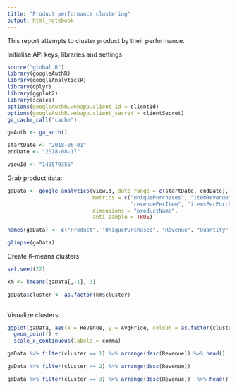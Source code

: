 ```yaml
---
title: "Product performance clustering"
output: html_notebook
---
```


This report attempts to cluster product by their performance. 

Initialise API keys, libraries and settings

```r

source("global.R")
library(googleAuthR)
library(googleAnalyticsR)
library(dplyr)
library(ggplot2)
library(scales)
options(googleAuthR.webapp.client_id = clientId)
options(googleAuthR.webapp.client_secret = clientSecret)
ga_cache_call("cache")

gaAuth <- ga_auth()

startDate <- "2018-06-01"
endDate <- "2018-08-17"

viewId <- "149579355"

```

Grab product data:

```r

gaData <- google_analytics(viewId, date_range = c(startDate, endDate), 
                           metrics = c("uniquePurchases", "itemRevenue", "itemQuantity",
                                       "revenuePerItem", "itemsPerPurchase"), 
                           dimensions = "productName", 
                           anti_sample = TRUE)

names(gaData) <- c("Product", "UniquePurchases", "Revenue", "Quantity", "AvgPrice", "AvgQuantity")

glimpse(gaData)

```

Create K-means clusters:

```r

set.seed(22)

km <- kmeans(gaData[,-1], 3)

gaData$cluster <- as.factor(km$cluster)
  
```

Visualize clusters:

```r

ggplot(gaData, aes(x = Revenue, y = AvgPrice, colour = as.factor(cluster))) +
  geom_point() +
  scale_x_continuous(labels = comma)

```


```r

gaData %>% filter(cluster == 1) %>% arrange(desc(Revenue)) %>% head()

gaData %>% filter(cluster == 2) %>% arrange(desc(Revenue)) 

gaData %>% filter(cluster == 3) %>% arrange(desc(Revenue))  %>% head()

```